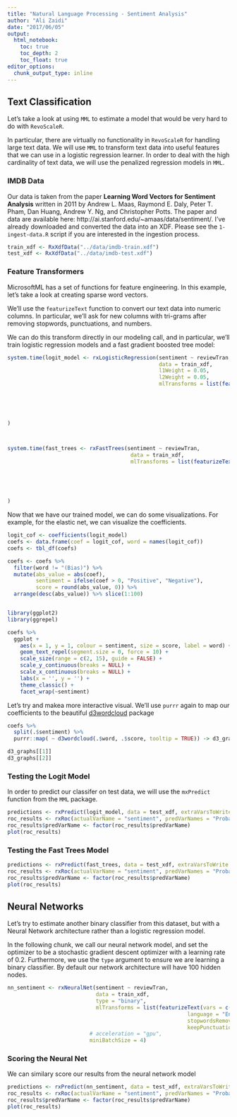 ```yaml
---
title: "Natural Language Processing - Sentiment Analysis"
author: "Ali Zaidi"
date: "2017/06/05"
output: 
  html_notebook:
    toc: true
    toc_depth: 2
    toc_float: true
editor_options: 
  chunk_output_type: inline
---
```


## Text Classification

Let's take a look at using `MML` to estimate a model that would be very hard to do with `RevoScaleR`. 

In particular, there are virtually no functionality in `RevoScaleR` for handling large text data. We will use `MML` to transform text data into useful features that we can use in a logistic regression learner. In order to deal with the high cardinality of text data, we will use the penalized regression models in `MML`.

### IMDB Data

Our data is taken from the paper __Learning Word Vectors for Sentiment Analysis__ written in 2011 by Andrew L. Maas, Raymond E. Daly, Peter T. Pham, Dan Huang, Andrew Y. Ng, and Christopher Potts. The paper and data are available here: http://ai.stanford.edu/~amaas/data/sentiment/. I've already downloaded and converted the data into an XDF. Please see the `1-ingest-data.R` script if you are interested in the ingestion process.

```r

train_xdf <- RxXdfData("../data/imdb-train.xdf")
test_xdf <- RxXdfData("../data/imdb-test.xdf")

```



### Feature Transformers

MicrosoftML has a set of functions for feature engineering. In this example, let's take a look at creating sparse word vectors.

We'll use the `featurizeText` function to convert our text data into numeric columns. In particular, we'll ask for new columns with tri-grams after removing stopwords, punctuations, and numbers.

We can do this transform directly in our modeling call, and in particular, we'll train logistic regression models and a fast gradient boosted tree model:

```r

system.time(logit_model <- rxLogisticRegression(sentiment ~ reviewTran,
                                                data = train_xdf,
                                                l1Weight = 0.05,
                                                l2Weight = 0.05,
                                                mlTransforms = list(featurizeText(vars = c(reviewTran = "review"),
                                                                                  language = "English",
                                                                                  stopwordsRemover = stopwordsDefault(),
                                                                                  wordFeatureExtractor = ngramCount(3),
                                                                                  keepNumbers = FALSE,
                                                                                  keepPunctuations = FALSE)))
)



system.time(fast_trees <- rxFastTrees(sentiment ~ reviewTran,
                                       data = train_xdf,
                                       mlTransforms = list(featurizeText(vars = c(reviewTran = "review"),
                                                                         language = "English",
                                                                         stopwordsRemover = stopwordsDefault(),
                                                                         wordFeatureExtractor = ngramCount(3),
                                                                         keepNumbers = FALSE,
                                                                         keepPunctuations = FALSE)))
)

```

Now that we have our trained model, we can do some visualizations. For example, for the elastic net, we can visualize the coefficients.

```r

logit_cof <- coefficients(logit_model)
coefs <- data.frame(coef = logit_cof, word = names(logit_cof))
coefs <- tbl_df(coefs)

coefs <- coefs %>%
  filter(word != "(Bias)") %>% 
  mutate(abs_value = abs(coef), 
         sentiment = ifelse(coef > 0, "Positive", "Negative"), 
         score = round(abs_value, 0)) %>% 
  arrange(desc(abs_value)) %>% slice(1:100) 


library(ggplot2)
library(ggrepel)

coefs %>% 
  ggplot +
    aes(x = 1, y = 1, colour = sentiment, size = score, label = word) +
    geom_text_repel(segment.size = 0, force = 10) +
    scale_size(range = c(2, 15), guide = FALSE) +
    scale_y_continuous(breaks = NULL) +
    scale_x_continuous(breaks = NULL) +
    labs(x = '', y = '') +
    theme_classic() +
    facet_wrap(~sentiment)

```

Let's try and makea  more interactive visual. We'll use `purrr` again to map our coefficients to the beautiful [d3wordcloud](https://github.com/jbkunst/d3wordcloud) package

```r

coefs %>% 
  split(.$sentiment) %>% 
  purrr::map( ~ d3wordcloud(.$word, .$score, tooltip = TRUE)) -> d3_graphs

d3_graphs[[1]]
d3_graphs[[2]]

```


### Testing the Logit Model

In order to predict our classifer on test data, we will use the `mxPredict` function from the `MML` package.

```r

predictions <- rxPredict(logit_model, data = test_xdf, extraVarsToWrite = "sentiment")
roc_results <- rxRoc(actualVarName = "sentiment", predVarNames = "Probability.1", data = predictions)
roc_results$predVarName <- factor(roc_results$predVarName)
plot(roc_results)

```

### Testing the Fast Trees Model

```r
predictions <- rxPredict(fast_trees, data = test_xdf, extraVarsToWrite = "sentiment")
roc_results <- rxRoc(actualVarName = "sentiment", predVarNames = "Probability.1", data = predictions)
roc_results$predVarName <- factor(roc_results$predVarName)
plot(roc_results)


```



## Neural Networks

Let's try to estimate another binary classifier from this dataset, but with a Neural Network architecture rather than a logistic regression model. 

In the following chunk, we call our neural  network model, and set the optimizer to be a stochastic gradient descent optimizer with a learning rate of 0.2. Furthermore, we use the `type` argument to ensure we are learning a binary classifier. By default our network architecture will have 100 hidden nodes.

```r

nn_sentiment <- rxNeuralNet(sentiment ~ reviewTran,
                            data = train_xdf,
                            type = "binary",
                            mlTransforms = list(featurizeText(vars = c(reviewTran = "review"),
                                                         language = "English",
                                                         stopwordsRemover = stopwordsDefault(),
                                                         keepPunctuations = FALSE)),
                          # acceleration = "gpu",
                          miniBatchSize = 4)

```

### Scoring the Neural Net

We can similary score our results from the neural network model

```r
predictions <- rxPredict(nn_sentiment, data = test_xdf, extraVarsToWrite = "sentiment")
roc_results <- rxRoc(actualVarName = "sentiment", predVarNames = "Probability.1", data = predictions)
roc_results$predVarName <- factor(roc_results$predVarName)
plot(roc_results)
```